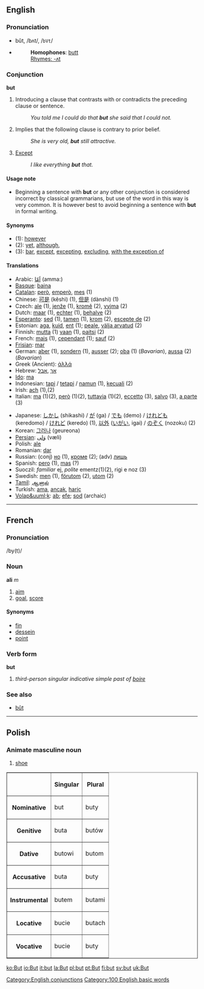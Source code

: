 ==English==
===Pronunciation===
*bŭt, /bʌt/, /<tt>bVt</tt>/
*{{audio|en-us-but.ogg|Audio (US)}}
*:'''Homophones''': [[butt]]
*:[[Rhymes:English:-ʌt|Rhymes: -ʌt]]



===Conjunction===
[[Category:English conjunctions]]
'''but'''

# Introducing a clause that contrasts with or contradicts the preceding clause or sentence.
#: ''You told me I could do that '''but''' she said that I could not.''
# Implies that the following clause is contrary to prior belief.
#: ''She is very old, '''but''' still attractive.''
# [[except|Except]]
#: ''I like everything '''but''' that.''

====Usage note====
*Beginning a sentence with '''but''' or any other conjunction is considered incorrect by classical grammarians, but use of the word in this way is very common.  It is however best to avoid beginning a sentence with '''but''' in formal writing.

====Synonyms====
*(1): [[however]]
*(2): [[yet]], [[although]], 
*(3): [[bar]], [[except]], [[excepting]], [[excluding]], [[with the exception of]]

====Translations====
{{top}}
*Arabic: [[اما|اَمّا]] (amma:)
*[[Basque]]: [[baina]]
*[[Catalan]]: [[però]], [[emperò]], [[mes]] (1)
*Chinese: [[可是]] (kěshì) (1), [[但是]] (dànshì) (1)
*Czech: [[ale]] (1), [[jenže]] (1), [[kromě]] (2), [[vyjma]] (2)
*Dutch: [[maar]] (1), [[echter]] (1), [[behalve]] (2)
*[[Esperanto]]: [[sed]] (1), [[tamen]] (1), [[krom]] (2), [[escepte de]] (2)
*Estonian: [[aga]], [[kuid]], [[ent]] (1); [[peale]], [[välja arvatud]] (2)
*Finnish: [[mutta]] (1) [[vaan#Finnish|vaan]] (1), [[paitsi]] (2)
*French: [[mais]] (1), [[cependant]] (1); [[sauf]] (2)
*[[Frisian]]: [[mar]]
*German: [[aber]] (1), [[sondern]] (1), [[ausser]] (2); [[oba]] (1) (''Bavarian''), [[aussa]] (2) (''Bavarian'')
*Greek (Ancient): [[ἀλλά]]
*Hebrew: &rlm;[[אבל]]&lrm;, &rlm;[[אך]]&lrm;
*[[Ido]]: [[ma]]
*Indonesian: [[tapi]] / [[tetapi]] / [[namun]] (1), [[kecuali]] (2)
*Irish: [[ach]] (1),(2)
*Italian: [[ma]] (1)(2), [[però]] (1)(2), [[tuttavia]] (1)(2), [[eccetto]] (3), [[salvo]] (3), [[a parte]] (3)
{{mid}}
*Japanese: [[しかし]] (shikashi) / [[が]] (ga) / [[でも]] (demo) / [[けれども]] (keredomo) / [[けれど]] (keredo) (1), [[以外]] ([[いがい]], igai) / [[のぞく]] (nozoku) (2)
*Korean: [[그러나]] (geureona)
*[[Persian]]: [[ولی|وَلی]] (væli)
*Polish: [[ale]]
*Romanian: [[dar]]
*Russian: (conj) [[но]] (1), [[кроме]] (2); (adv) [[лишь]]
*Spanish: [[pero]] (1), [[mas]] (?)
*Suoczil: ''familiar'' ej, ''polite'' ementz(1)(2), rigi e noz (3)
*Swedish: [[men]] (1), [[förutom]] (2), [[utom]] (2)
*[[Tamil]]: [[ஆனால்]]
*Turkish: [[ama]], [[ancak]], [[hariç]]
*[[Volap&uuml;k]]: [[ab]]; [[efe]]; [[sod]] (archaic)
{{bottom}}

----

==French==
===Pronunciation===
/by(t)/ 
===Noun===
'''ali''' ''m''

# [[aim]]
#[[goal]], [[score]]

====Synonyms====
*[[fin]]
*[[dessein]]
*[[point]]

===Verb form===
'''but'''

# ''third-person singular indicative simple past of [[boire]]''

===See also===
*[[bût]]

----

==Polish==
===Animate masculine noun===
#[[shoe]]

<table border=1>
<tr><th><th>Singular<th>Plural</tr>
<tr><th>Nominative<td>but<td>buty</tr>
<tr><th>Genitive<td>buta<td>butów</tr>
<tr><th>Dative<td>butowi<td>butom</tr>
<tr><th>Accusative<td>buta<td>buty</tr>
<tr><th>Instrumental<td>butem<td>butami</tr>
<tr><th>Locative<td>bucie<td>butach</tr>
<tr><th>Vocative<td>bucie<td>buty</tr>
</table>


[[Category:100 English basic words]]

[[ko:But]]
[[io:But]]
[[it:but]]
[[la:But]]
[[pl:but]]
[[pt:But]]
[[fi:but]]
[[sv:but]]
[[uk:But]]